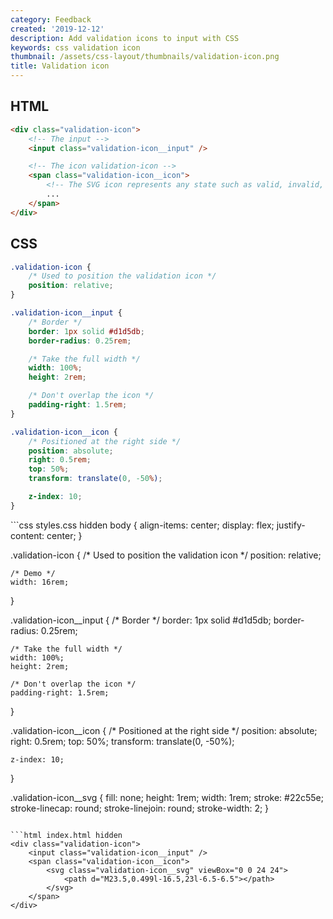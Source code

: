 ```yaml
---
category: Feedback
created: '2019-12-12'
description: Add validation icons to input with CSS
keywords: css validation icon
thumbnail: /assets/css-layout/thumbnails/validation-icon.png
title: Validation icon
---
```


## HTML

```html
<div class="validation-icon">
    <!-- The input -->
    <input class="validation-icon__input" />

    <!-- The icon validation-icon -->
    <span class="validation-icon__icon">
        <!-- The SVG icon represents any state such as valid, invalid, loading, etc. -->
        ...
    </span>
</div>
```

## CSS

```css
.validation-icon {
    /* Used to position the validation icon */
    position: relative;
}

.validation-icon__input {
    /* Border */
    border: 1px solid #d1d5db;
    border-radius: 0.25rem;

    /* Take the full width */
    width: 100%;
    height: 2rem;

    /* Don't overlap the icon */
    padding-right: 1.5rem;
}

.validation-icon__icon {
    /* Positioned at the right side */
    position: absolute;
    right: 0.5rem;
    top: 50%;
    transform: translate(0, -50%);

    z-index: 10;
}
```

<Playground>
```css styles.css hidden
body {
    align-items: center;
    display: flex;
    justify-content: center;
}

.validation-icon {
    /* Used to position the validation icon */
    position: relative;

    /* Demo */
    width: 16rem;
}

.validation-icon__input {
    /* Border */
    border: 1px solid #d1d5db;
    border-radius: 0.25rem;

    /* Take the full width */
    width: 100%;
    height: 2rem;

    /* Don't overlap the icon */
    padding-right: 1.5rem;
}

.validation-icon__icon {
    /* Positioned at the right side */
    position: absolute;
    right: 0.5rem;
    top: 50%;
    transform: translate(0, -50%);

    z-index: 10;
}

.validation-icon__svg {
    fill: none;
    height: 1rem;
    width: 1rem;
    stroke: #22c55e;
    stroke-linecap: round;
    stroke-linejoin: round;
    stroke-width: 2;
}
```

```html index.html hidden
<div class="validation-icon">
    <input class="validation-icon__input" />
    <span class="validation-icon__icon">
        <svg class="validation-icon__svg" viewBox="0 0 24 24">
            <path d="M23.5,0.499l-16.5,23l-6.5-6.5"></path>
        </svg>
    </span>
</div>
```
</Playground>
